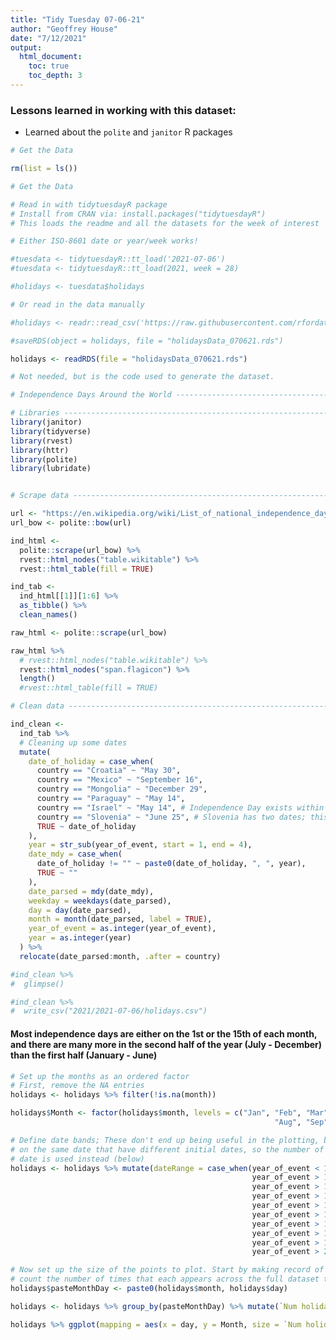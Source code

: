 ```yaml
---
title: "Tidy Tuesday 07-06-21"
author: "Geoffrey House"
date: "7/12/2021"
output:
  html_document:
    toc: true
    toc_depth: 3
---
```


### Lessons learned in working with this dataset:
* Learned about the `polite` and `janitor` R packages

```r
# Get the Data

rm(list = ls())

# Get the Data

# Read in with tidytuesdayR package 
# Install from CRAN via: install.packages("tidytuesdayR")
# This loads the readme and all the datasets for the week of interest

# Either ISO-8601 date or year/week works!

#tuesdata <- tidytuesdayR::tt_load('2021-07-06')
#tuesdata <- tidytuesdayR::tt_load(2021, week = 28)

#holidays <- tuesdata$holidays

# Or read in the data manually

#holidays <- readr::read_csv('https://raw.githubusercontent.com/rfordatascience/tidytuesday/master/data/2021/2021-07-06/holidays.csv')

#saveRDS(object = holidays, file = "holidaysData_070621.rds")

holidays <- readRDS(file = "holidaysData_070621.rds")


```

```r

# Not needed, but is the code used to generate the dataset.

# Independence Days Around the World --------------------------------------

# Libraries ---------------------------------------------------------------
library(janitor)
library(tidyverse)
library(rvest)
library(httr)
library(polite)
library(lubridate)


# Scrape data -------------------------------------------------------------

url <- "https://en.wikipedia.org/wiki/List_of_national_independence_days"
url_bow <- polite::bow(url)

ind_html <-
  polite::scrape(url_bow) %>%
  rvest::html_nodes("table.wikitable") %>%
  rvest::html_table(fill = TRUE)

ind_tab <-
  ind_html[[1]][1:6] %>%
  as_tibble() %>%
  clean_names()

raw_html <- polite::scrape(url_bow) 

raw_html %>%
  # rvest::html_nodes("table.wikitable") %>%
  rvest::html_nodes("span.flagicon") %>% 
  length()
  #rvest::html_table(fill = TRUE)

# Clean data --------------------------------------------------------------

ind_clean <-
  ind_tab %>%
  # Cleaning up some dates
  mutate(
    date_of_holiday = case_when(
      country == "Croatia" ~ "May 30",
      country == "Mexico" ~ "September 16",
      country == "Mongolia" ~ "December 29",
      country == "Paraguay" ~ "May 14",
      country == "Israel" ~ "May 14", # Independence Day exists within a range, but this was the original date.
      country == "Slovenia" ~ "June 25", # Slovenia has two dates; this one is "Statehood Day".
      TRUE ~ date_of_holiday
    ),
    year = str_sub(year_of_event, start = 1, end = 4),
    date_mdy = case_when(
      date_of_holiday != "" ~ paste0(date_of_holiday, ", ", year),
      TRUE ~ ""
    ),
    date_parsed = mdy(date_mdy),
    weekday = weekdays(date_parsed),
    day = day(date_parsed),
    month = month(date_parsed, label = TRUE),
    year_of_event = as.integer(year_of_event),
    year = as.integer(year)
  ) %>%
  relocate(date_parsed:month, .after = country)

#ind_clean %>% 
#  glimpse()

#ind_clean %>% 
#  write_csv("2021/2021-07-06/holidays.csv")
```

#### Most independence days are either on the 1st or the 15th of each month, and there are many more in the second half of the year (July - December) than the first half (January - June)

```r

# Set up the months as an ordered factor
# First, remove the NA entries
holidays <- holidays %>% filter(!is.na(month))

holidays$Month <- factor(holidays$month, levels = c("Jan", "Feb", "Mar", "Apr", "May", "Jun", "Jul",
                                                           "Aug", "Sep", "Oct", "Nov", "Dec"))

# Define date bands; These don't end up being useful in the plotting, because there can be multiple holidays
# on the same date that have different initial dates, so the number of countries having holidays on each
# date is used instead (below)
holidays <- holidays %>% mutate(dateRange = case_when(year_of_event < 1500 ~ "1291-1500",
                                                      year_of_event > 1500 & year_of_event < 1550 ~ "1500-1550",
                                                      year_of_event > 1550 & year_of_event < 1600 ~ "1550-1600",
                                                      year_of_event > 1600 & year_of_event < 1650 ~ "1600-1650",
                                                      year_of_event > 1750 & year_of_event < 1800 ~ "1750-1800",
                                                      year_of_event > 1800 & year_of_event < 1850 ~ "1800-1850",
                                                      year_of_event > 1850 & year_of_event < 1900 ~ "1850-1900",
                                                      year_of_event > 1900 & year_of_event < 1950 ~ "1900-1950",
                                                      year_of_event > 1950 & year_of_event < 2000 ~ "1950-2000",
                                                      year_of_event > 2000 & year_of_event < 2022 ~ "2000-present"))

# Now set up the size of the points to plot. Start by making record of unique month/day, then
# count the number of times that each appears across the full dataset to make the point size variable.
holidays$pasteMonthDay <- paste0(holidays$month, holidays$day)

holidays <- holidays %>% group_by(pasteMonthDay) %>% mutate(`Num holidays per date` = n())

holidays %>% ggplot(mapping = aes(x = day, y = Month, size = `Num holidays per date`)) + geom_point(color = "firebrick") + scale_y_discrete(limits=rev) + theme_bw()


```